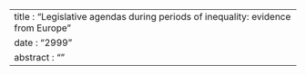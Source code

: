 ---
title : "Legislative agendas during periods of inequality: evidence from Europe"
date : "2999"
abstract : ""
---